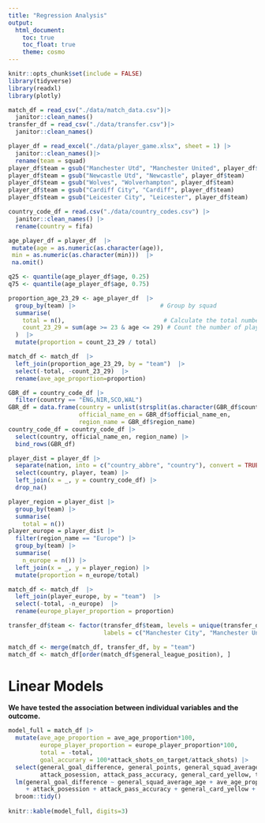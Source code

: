```yaml
---
title: "Regression Analysis"
output: 
  html_document:
    toc: true
    toc_float: true 
    theme: cosmo
---
```


```r
knitr::opts_chunk$set(include = FALSE)
library(tidyverse)
library(readxl)
library(plotly)
```

```r
match_df = read_csv("./data/match_data.csv")|> 
  janitor::clean_names()
transfer_df = read_csv("./data/transfer.csv")|> 
  janitor::clean_names() 

player_df = read_excel("./data/player_game.xlsx", sheet = 1) |> 
  janitor::clean_names()|>
  rename(team = squad)
player_df$team = gsub("Manchester Utd", "Manchester United", player_df$team)
player_df$team = gsub("Newcastle Utd", "Newcastle", player_df$team)
player_df$team = gsub("Wolves", "Wolverhampton", player_df$team)
player_df$team = gsub("Cardiff City", "Cardiff", player_df$team)
player_df$team = gsub("Leicester City", "Leicester", player_df$team)

country_code_df = read.csv("./data/country_codes.csv") |> 
  janitor::clean_names() |> 
  rename(country = fifa) 
```


```r
age_player_df = player_df  |> 
 mutate(age = as.numeric(as.character(age)),
 min = as.numeric(as.character(min)))  |> 
 na.omit()

q25 <- quantile(age_player_df$age, 0.25)
q75 <- quantile(age_player_df$age, 0.75)

proportion_age_23_29 <- age_player_df  |> 
  group_by(team) |>                        # Group by squad
  summarise(
    total = n(),                            # Calculate the total number of players in each squad
    count_23_29 = sum(age >= 23 & age <= 29) # Count the number of players aged between 23 and 29
  )  |> 
  mutate(proportion = count_23_29 / total)

match_df <- match_df  |> 
  left_join(proportion_age_23_29, by = "team")  |> 
  select(-total, -count_23_29)  |> 
  rename(ave_age_proportion=proportion)
```


```r
GBR_df = country_code_df |> 
  filter(country == "ENG,NIR,SCO,WAL") 
GBR_df = data.frame(country = unlist(strsplit(as.character(GBR_df$country), ",")),
                    official_name_en = GBR_df$official_name_en,
                    region_name = GBR_df$region_name)
country_code_df = country_code_df |> 
  select(country, official_name_en, region_name) |> 
  bind_rows(GBR_df)

player_dist = player_df |>
  separate(nation, into = c("country_abbre", "country"), convert = TRUE) |> 
  select(country, player, team) |> 
  left_join(x = _, y = country_code_df) |> 
  drop_na()
```


```r
player_region = player_dist |>
  group_by(team) |>                       
  summarise(
    total = n()) 
player_europe = player_dist |>
  filter(region_name == "Europe") |> 
  group_by(team) |>                       
  summarise(
    n_europe = n()) |> 
  left_join(x = _, y = player_region) |> 
  mutate(proportion = n_europe/total)

match_df <- match_df  |> 
  left_join(player_europe, by = "team")  |> 
  select(-total, -n_europe)  |> 
  rename(europe_player_proportion = proportion)
```


```r
transfer_df$team <- factor(transfer_df$team, levels = unique(transfer_df$team), 
                           labels = c("Manchester City", "Manchester United", "Tottenham","Liverpool", "Chelsea", "Arsenal", "Burnley", "Everton", "Leicester", "Newcastle", "Crystal Palace", "Bournemouth", "West Ham", "Watford", "Brighton", "Huddersfield", "Southampton", "Wolverhampton", "Cardiff", "Fulham"))
```

```r
match_df <- merge(match_df, transfer_df, by = "team")
match_df <- match_df[order(match_df$general_league_position), ] 
```



# Linear Models

**We have tested the association between individual variables and the outcome. **

```r
model_full = match_df |> 
  mutate(ave_age_proportion = ave_age_proportion*100,
         europe_player_proportion = europe_player_proportion*100,
         total = -total,
         goal_accurary = 100*attack_shots_on_target/attack_shots) |> 
  select(general_goal_difference, general_points, general_squad_average_age, ave_age_proportion, europe_player_proportion,
         attack_posession, attack_pass_accuracy, general_card_yellow, total)|> 
  lm(general_goal_difference ~ general_squad_average_age + ave_age_proportion + europe_player_proportion
     + attack_posession + attack_pass_accuracy + general_card_yellow + total, data = _ ) |> 
  broom::tidy() 
  
knitr::kable(model_full, digits=3)
```
